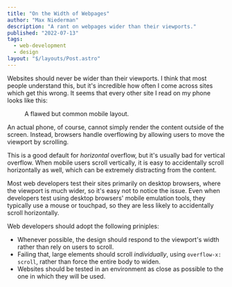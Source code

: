 ```yaml
---
title: "On the Width of Webpages"
author: "Max Niederman"
description: "A rant on webpages wider than their viewports."
published: "2022-07-13"
tags:
  - web-development
  - design
layout: "$/layouts/Post.astro"
---
```



Websites should never be wider than their viewports. I think that most people understand this, but it's incredible how often I come across sites which get this wrong. It seems that every other site I read on my phone looks like this:

<figure>
  <MobileExample />
  <figcaption>A flawed but common mobile layout.</figcaption>
</figure>

An actual phone, of course, cannot simply render the content outside of the screen. Instead, browsers handle overflowing by allowing users to move the viewport by scrolling.

This is a good default for _horizontal_ overflow, but it's usually bad for vertical overflow. When mobile users scroll vertically, it is easy to accidentally scroll horizontally as well, which can be extremely distracting from the content.

Most web developers test their sites primarily on desktop browsers, where the viewport is much wider, so it's easy not to notice the issue. Even when developers test using desktop browsers' mobile emulation tools, they typically use a mouse or touchpad, so they are less likely to accidentally scroll horizontally.

Web developers should adopt the following priniples:

- Whenever possible, the design should respond to the viewport's width rather than rely on users to scroll.
- Failing that, large elements should scroll _individually_, using `overflow-x: scroll`, rather than force the entire body to widen.
- Websites should be tested in an environment as close as possible to the one in which they will be used.
